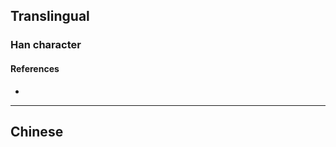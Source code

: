 {{also|麼}}
{{character info}}
==Translingual==

===Han character===
{{Han char|rn=53|rad=广|as=03|sn=6|four=|canj=IHI,XIHI|ids=⿸广么}}

====References====
* {{Han ref|kx=0343.201|hdz=20873.131|uh=5E85|ud=24197}}

----

==Chinese==
{{zh-see|麼|v}}